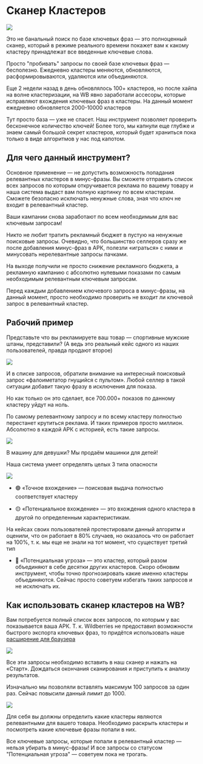 
# Сканер Кластеров

![](/service/10.webp)

Это не банальный поиск по базе ключевых фраз — это полноценный сканер, который в режиме реального времени покажет вам к какому кластеру принадлежат все введенные ключевые слова.

Просто "пробивать" запросы по своей базе ключевых фраз — бесполезно. Ежедневно кластеры меняются, обновляются, расформировываются, удаляются или объединяются.

Еще 2 недели назад в день обновлялось 100+ кластеров, но после хайпа на волне кластеризации, на WB явно заработали ассесоры, которые исправляют вхождения ключевых фраз в кластеры. На данный момент ежедневно обновляется 2000-10000 кластеров

Тут просто база — уже не спасет. Наш инструмент позволяет проверить бесконечное количество ключей! Более того, мы капнули еще глубже и знаем самый большой секрет кластеров, который будет храниться пока только в виде алгоритмов у нас под капотом.


## Для чего данный инструмент?

Основное применение — не допустить возможность попадания релевантных кластеров в минус-фразы. Вы сможете отправить список всех запросов по которым откручивается реклама по вашему товару и наша система выдаст вам полную картинку по всем кластерам. Сможете безопасно исключать ненужные слова, зная что ключ не входит в релевантный кластер.

Ваши кампании снова заработают по всем необходимым для вас ключевым запросам!

Никто не любит тратить рекламный бюджет в пустую на ненужные поисковые запросы. Очевидно, что большинство селлеров сразу же после добавления минус-фраз в АРК, полезли «играться» с ними и минусовать нерелевантные запросы пачками.

На выходе получили не просто снижение рекламного бюджета, а рекламную кампанию с абсолютно нулевыми показами по самым необходимым релевантным ключевым запросам.

<Callout type="warning" emoji="⚠️">
Перед каждым добавлением ключевого запроса в минус-фразы, на данный момент, просто необходимо проверить не входит ли ключевой запрос в релевантный кластер.
</Callout>

## Рабочий пример

Представьте что вы рекламируете ваш товар — спортивные мужские штаны, представили? (А ведь это реальный кейс одного из наших пользователей, правда продают второе)

![](/service/11.png)

И в списке запросов, обратили внимание на интересный поисковый запрос «фалоиметатор гнущийся с пультом». Любой селлер в такой ситуации добавит такую фразу в исключения для показа.

<Callout type="warning" emoji="⚠️">
Но как только он это сделает, все 700.000+ показов по данному кластеру уйдут на ноль.
</Callout>

По самому релевантному запросу и по всему кластеру полностью перестанет крутиться реклама. И таких примеров просто миллион. Абсолютно в каждой АРК с историей, есть такие запросы.

![](/service/12.png)

В машину для девушки? Мы продаём машинки для детей!

<Callout type="info" emoji="🎉">
Наша система умеет определять целых 3 типа опасности
</Callout>

![](/service/13.png)

 - 🟢 «Точное вхождение» — поисковая выдача полностью соответствует кластеру

 - 🟡 «Потенциальное вхождение» — это вхождения одного кластера в другой по определенным характеристикам.

На кейсах своих пользователей протестировали данный алгоритм и оценили, что он работает в 80% случаев, но оказалось что он работает на 100%, т. к. мы еще не знали на тот момент, что существует третий тип

 - 🔴 «Потенциальная угроза» — это кластер, который разом объединяют в себе десятки других кластеров. Скоро обновим инструмент, чтобы точно прогнозировать какие именно кластеры объединяются. Сейчас просто советуем избегать таких запросов и не исключать их.

## Как использовать сканер кластеров на WB?

Вам потребуется полный список всех запросов, по которым у вас показывается ваша АРК. Т. к. Wildberries не предоставил возможности быстрого экспорта ключевых фраз, то придётся использовать наше [расширение для браузера](/extension)

![](/service/14.png)

Все эти запросы необходимо вставить в наш сканер и нажать на «Старт». Дождаться окончания сканирования и приступить к анализу результатов.

<Callout type="info" emoji="ℹ️">
Изначально мы позволяли вставлять максимум 100 запросов за один раз. Сейчас повысили данный лимит до 1000.
</Callout>


![](/service/15.png)

Для себя вы должны определить какие кластеры являются релевантными для вашего товара. Необходимо раскрыть кластеры и посмотреть какие ключевые фразы попали в них.

<Callout type="error" emoji="⛔">
Все ключевые запросы, которые попали в релевантный кластер — нельзя убирать в минус-фразы! И все запросы со статусом "Потенциальная угроза" — советуем пока не трогать.
</Callout>
